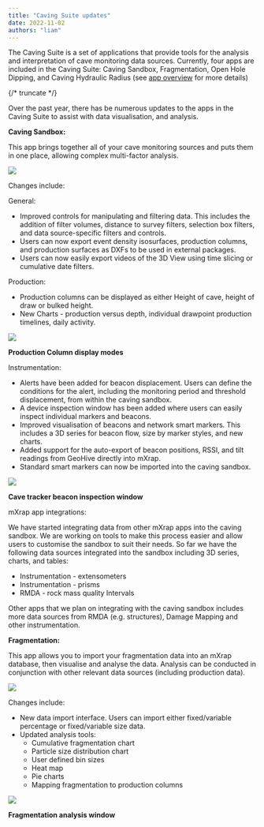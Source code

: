 ```yaml
---
title: "Caving Suite updates"
date: 2022-11-02
authors: "liam"
---
```


The Caving Suite is a set of applications that provide tools for the analysis and interpretation of cave monitoring data sources. Currently, four apps are included in the Caving Suite: Caving Sandbox, Fragmentation, Open Hole Dipping, and Caving Hydraulic Radius (see [app overview](/apps/caving/) for more details)

{/* truncate */}

Over the past year, there has be numerous updates to the apps in the Caving Suite to assist with data visualisation, and analysis.

**Caving Sandbox:**

This app brings together all of your cave monitoring sources and puts them in one place, allowing complex multi-factor analysis.

![](/img/Caving-monitoring.png)

Changes include:

General:

- Improved controls for manipulating and filtering data. This includes the addition of filter volumes, distance to survey filters, selection box filters, and data source-specific filters and controls.
- Users can now export event density isosurfaces, production columns, and production surfaces as DXFs to be used in external packages.
- Users can now easily export videos of the 3D View using time slicing or cumulative date filters.

Production:

- Production columns can be displayed as either Height of cave, height of draw or bulked height.
- New Charts - production versus depth, individual drawpoint production timelines, daily activity.

![](/img/Production-Columns-No-Void-Compressed.png)

**Production Column display modes**

Instrumentation:

- Alerts have been added for beacon displacement. Users can define the conditions for the alert, including the monitoring period and threshold displacement, from within the caving sandbox.
- A device inspection window has been added where users can easily inspect individual markers and beacons.
- Improved visualisation of beacons and network smart markers. This includes a 3D series for beacon flow, size by marker styles, and new charts.
- Added support for the auto-export of beacon positions, RSSI, and tilt readings from GeoHive directly into mXrap.
- Standard smart markers can now be imported into the caving sandbox.

![](/img/Device-Inspection-2.png)

**Cave tracker beacon inspection window**

mXrap app integrations:

We have started integrating data from other mXrap apps into the caving sandbox. We are working on tools to make this process easier and allow users to customise the sandbox to suit their needs. So far we have the following data sources integrated into the sandbox including 3D series, charts, and tables:

- Instrumentation - extensometers
- Instrumentation - prisms
- RMDA - rock mass quality Intervals

Other apps that we plan on integrating with the caving sandbox includes more data sources from RMDA (e.g. structures), Damage Mapping and other instrumentation.

**Fragmentation:**

This app allows you to import your fragmentation data into an mXrap database, then visualise and analyse the data. Analysis can be conducted in conjunction with other relevant data sources (including production data).

![](/img/frag-pie.png)

Changes include:

- New data import interface. Users can import either fixed/variable percentage or fixed/variable size data.
- Updated analysis tools:
  - Cumulative fragmentation chart
  - Particle size distribution chart
  - User defined bin sizes
  - Heat map
  - Pie charts
  - Mapping fragmentation to production columns

![](/img/Fragmentation-1.png)

**Fragmentation analysis window**
